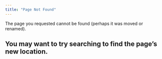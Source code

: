 ```yaml
---
title: "Page Not Found"
---
```


The page you requested cannot be found (perhaps it was moved or renamed).

You may want to try searching to find the page's new location.
---

